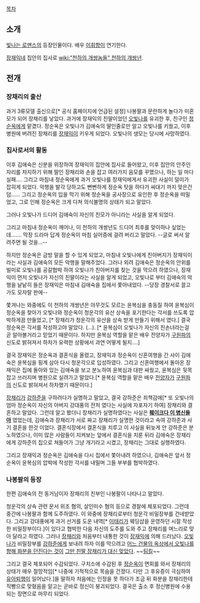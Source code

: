 [[목차]]
== 소개 ==
[[빛나는 로맨스]]의 등장인물이다. 배우 [[이휘향]]이 연기한다.

[[장재익]]네 집안의 집사로 [[wiki:"천하의 개쌍놈들" 천하의 개쌍년]].

== 전개 ==
=== 장채리의 출산 ===
과거 3류모델 출신으로[* 공식 홈페이지에 언급된 설정] 나봉팔과 문란하게 놀다가 미혼모가 되어 장채리를 낳았다. 과거에 장재익의 친딸이었던 [[오빛나]]를 유괴한 후, 친구인 [[정순옥]]에게 맡겼다. 정순옥은 오빛나가 김애숙의 딸인줄로만 알고 오빛나를 키웠고, 이후 병원에 버려진 장채리를 [[장재익]]이 키우게 되었다. 오빛나의 생모는 당시에 사망하였다.

=== 집사로서의 활동 ===
이후 김애숙은 신분을 위장하여 장재익의 집안에 집사로 들어왔고, 이후 집안의 안주인 자리를 차지하기 위해 딸인 장채리와 손을 잡고 여러가지 음모를 꾸몄으나, 하는 일 마다 실패.... 그리고 마침내 정순옥에게 과거 오빛나를 장재익에게서 유괴한 사실이 덜미가 잡히게 되었다.  악행을 발각 당하고도 뻔뻔하게 정순옥 탓을 하다가 싸대기 까지 맞은건 덤......  그리고 정순옥의 입을 막기 위해 정순옥을 공사장으로 유인한 후 정순옥을 떠밀었고, 그로 인해 정순옥은 크게 다쳐 의식불명의 상태가 되고 말았다.

그러나 오빛나가 드디어 김애숙이 자신의 친모가 아니라는 사실을 알게 되었다.

그리고 마침내 정순옥이 깨어나, 이 천하의 개쌍년도 드디어 최후를 맞이하나 싶었는데....... 막장 드라마 답게 정순옥이 마침 실어증에 걸려 버리고 말았다. --글로 써서 알려주면 될 것을...-- 

하지만 정순옥은 금방 말을 할 수 있게 되었고, 마침내 오빛나에게 친아버지가 장재익이라는 사실과 김애숙의 모든 악행을 말해주었다.  그러나 외려 김애숙은 정순옥의 안위를 빌미로 오빛나를 공갈협박 하여 오빛나가 친아버지를 찾는 것을 막으려 하였으나, 장재익이 먼저 오빛나가 자신의 친딸이라는 사실을 알게 되었고, 오빛나로 부터 김애숙의 악행을 낱낱히 들은 장재익은 마침내 김애숙을 집에서 쫓아내었다. --당장 경찰서로 끌고 가도 모자랄 판에--

쫓겨나는 와중에도 이 천하의 개쌍년은 아무것도 모르는 윤복심을 충동질 하여 윤복심이 정순옥을 찾아가 오빛나와 정순옥이 청운각의 유산 상속을 포기한다는 각서를 쓰도록 압박하게끔 만들었고, [* 장채리가 청운각의 유산을 상속 받게 만들기 위해서 였다.] 결국 정순옥은 각서를 작성하고야 말았다. (...). [* 윤복심이 오빛나가 자신의 친손녀라는걸 곧 알아볼거라고 믿었기 때문이다. 하지만 윤복심 역할을 맡은 배우 전양자가 [[구원파]]의 신도로 밝혀져서 하차가 유력한 상황에서 과연 어떻게 될지....] 

결국 장재익은 정순옥과 결혼식을 올렸고, 장재익과 정순옥이 신혼여행을 간 사이 김애숙은 윤복심을 핑계 삼아 다시 청운각으로 입성하였다. 그리고 신혼여행에서 돌아온 장재익은 집에 돌아와 있는 김애숙을 보고 분노하여 윤복심과 대판 싸웠고, 윤복심은 뒷목 잡고 쓰러지며 병원으로 실려가고 말았다.[* 윤복심 역할을 맡은 배우 [[전양자]]가 [[구원파]]의 신도로 밝혀져서 하차했기 때문이다.] 

[[장채리]]가 [[강하준]]을 구하려다가 실명하고 말았고, 결국 강하준은 죄책감에[* 또 오빛나의 엄마 정순옥이 자신의 아버지 강대풍의 전처 였다는 사실에 자포자기 하여] 장채리와 결혼하고 말았다. 그런데 알고 봤더니 장채리가 실명하였다는 사실은 '''[[훼이크다 이 병신들아]]''' 였었는데, 김애숙과 장채리가 서로 짜고 장채리가 실명한 것이라고 속여 강하준과 사기 결혼을 한것 이었다.  결혼식장에서 결혼식을 치루고 이 사실을 뒤늦게 안 강하준은 분노하였으나, 이미 많은 사람들이 지켜보는 앞에서 결혼식을 치룬 뒤라 김애숙은 장채리에게 강하준의 집으로 쳐들어가 그냥 개기라고 시켰고, 장채리는 그대로 실행하였다. 

그리고 장재익과 정순옥은 김애숙을 다시 집에서 쫓아내려 하였으나, 김애숙은 앞서 정순옥이 윤복심의 압박에 작성한 각서를 내밀며 그들 부부를 협박하였다.

=== 나봉팔의 등장 ===
한편 김애숙의 전 동거남이자 장채리의 친부인 나봉팔이 나타나고 말았다. 

청운각의 상속 관련 문서 위조 혐의, 살인미수 혐의 등으로 경찰에 체포되었다. 그런데 중간에 나봉팔과 함께 도주하였다. 이 와중에 장채리로부터 청운각 비밀장부를 건네받았다. 그리고 강대풍에게 과거 선거를 도운 내역[* [[이태리]]가 웨딩샵을 운영하던 시절 작성한 비밀장부이다.]이 있다고 협박한 다음 자신의 도주를 도와 주고 장채리를 며느리로 맞아 달라고 하였다. 그러나 [[장채리]]와 처음부터 내통한 것이 [[장재익]]에 의해 드러났다. [[오빛나]]가 비밀장부를 [[강하준]]에게 보내려 하자 이를 막으려고 [[어반 챔피언|어느 건물의 옥상에서 오빛나를 향해 화분을 던진다는 것이]] [[김응용 감독 참외 사건|그만 친딸 장채리가 대신 맞았다]]. ~~[[팀킬]]~~

그리고 결국 체포되어 수감되었다. 구치소에 수감된 후 [[정순옥]]이 면회를 와서 장채리의 상태가 매우 절망적임[* 나중에 기적적으로 목숨을 건졌다. 다만 그 후유증이 극심하여 [[유아퇴행]]이 일어났다.]을 말하자 처음에는 인정을 못 하다가 조금 뒤 화분을 장채리한테 직빵으로 맞혔음을 알고는 곧바로 정신이 붕괴되었다. 결국은 출소 후 정신병원에 수용되는 장면으로 마무리 되었다.

